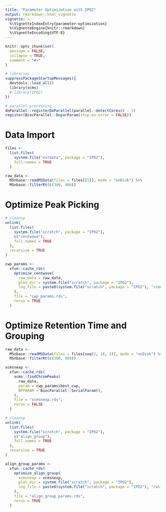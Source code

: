 ```yaml
---
title: "Parameter Optimization with IPO2"
output: rmarkdown::html_vignette
vignette: >
  %\VignetteIndexEntry{parameter-optimization}
  %\VignetteEngine{knitr::rmarkdown}
  %\VignetteEncoding{UTF-8}
---
```


```r
knitr::opts_chunk$set(
  message = FALSE,
  collapse = TRUE,
  comment = "#>"
)
```

```r
# libraries
suppressPackageStartupMessages({
  devtools::load_all()
  library(xcms)
  # library(IPO2)
})

# parallel processing
doParallel::registerDoParallel(parallel::detectCores() - 1)
register(BiocParallel::DoparParam(stop.on.error = FALSE))
```

# Data Import

```r
files <- 
  list.files(
    system.file("extdata", package = "IPO2"), 
    full.names = TRUE
  )

raw_data <- 
  MSnbase::readMSData(files = files[[1]], mode = "onDisk") %>% 
  MSnbase::filterRt(c(300, 900))
```

# Optimize Peak Picking

```r
# cleanup
unlink(
  list.files(
    system.file("scratch", package = "IPO2"), 
    c("centwave"), 
    full.names = TRUE
  ), 
  recursive = TRUE
)

cwp_params <-
  xfun::cache_rds(
    optimize_centwave(
      raw_data = raw_data,
      plot_dir = system.file("scratch", package = "IPO2"),
      log_file = paste0(system.file("scratch", package = "IPO2"), "/centwave_log.txt")
    ), 
    file = "cwp_params.rds",
    rerun = TRUE
  )
```

# Optimize Retention Time and Grouping

```r
raw_data <- 
  MSnbase::readMSData(files = files[seq(2, 18, 3)], mode = "onDisk") %>% 
  MSnbase::filterRt(c(300, 900))
```

```r
xcmsnexp <- 
  xfun::cache_rds(
    xcms::findChromPeaks(
      raw_data,
      param = cwp_params$best_cwp,
      BPPARAM = BiocParallel::SerialParam(),
    ), 
    file = "xcmsnexp.rds", 
    rerun = FALSE
  )
```

```r
# cleanup
unlink(
  list.files(
    system.file("scratch", package = "IPO2"), 
    c("align_group"), 
    full.names = TRUE
  ), 
  recursive = TRUE
)

align_group_params <-
  xfun::cache_rds(
    optimize_align_group(
      xcmsnexp = xcmsnexp,
      plot_dir = system.file("scratch", package = "IPO2"),
      log_file = paste0(system.file("scratch", package = "IPO2"), "/align_group_log.txt")
    ), 
    file = "align_group_params.rds",
    rerun = TRUE
  )
```



